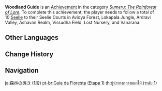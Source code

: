 {{Achievement Infobox
|title        = Woodland Guide
|id           = 80165
|order id     = 165
|category     = Sumeru: The Rainforest of Lore
|description  = Follow a total of 10 [[Seelie]] to their Seelie Courts in [[Avidya Forest]], [[Lokapala Jungle]], [[Ardravi Valley]], [[Ashavan Realm]], [[Vissudha Field]], [[Lost Nursery]], and [[Vanarana]].
|requirements = 
|set          = Woodland Guide
|tier         = 1
|tiers_total  = 3
|primogems    = 5
|tracking     = 
|topic        = Seelie
|hidden       = 
|type         = 
}}
'''Woodland Guide''' is an [[Achievement]] in the category ''[[Sumeru: The Rainforest of Lore]]''. To complete this achievement, the player needs to follow a total of 10 [[Seelie]] to their Seelie Courts in Avidya Forest, Lokapala Jungle, Ardravi Valley, Ashavan Realm, Vissudha Field, Lost Nursery, and Vanarana.
<!--
==Gameplay Notes==

==Trivia==

==Video Guides==
{{EVT
|video1   = 
|caption1 = 
}}
-->
==Other Languages==
{{Transclude|Woodland Guide|Other Languages}}

==Change History==
{{Change History|3.0}}
<!--
==References==
{{Reflist}}
-->
==Navigation==
{{Achievement Navbox}}

[[ja:森林の導き (1段)]]
[[pt-br:Guia da Floresta (Etapa 1)]]
[[th:ผู้นำทางกลางแมกไม้ (ระดับ 1)]]